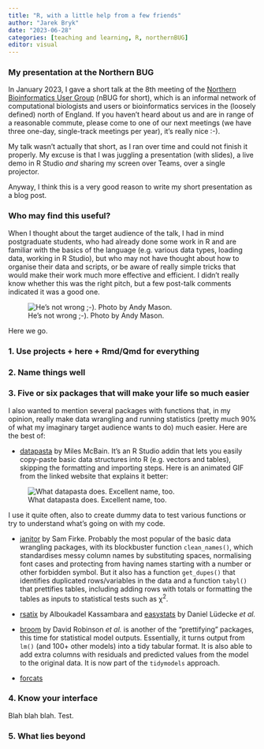 ```yaml
---
title: "R, with a little help from a few friends"
author: "Jarek Bryk"
date: "2023-06-28"
categories: [teaching and learning, R, northernBUG]
editor: visual
---
```


### My presentation at the Northern BUG

In January 2023, I gave a short talk at the 8th meeting of the [Northern Bioinformatics User Group](https://northernbug.github.io/) (nBUG for short), which is an informal network of computational biologists and users or bioinformatics services in the (loosely defined) north of England. If you haven't heard about us and are in range of a reasonable commute, please come to one of our next meetings (we have three one-day, single-track meetings per year), it's really nice :-).

My talk wasn't actually that short, as I ran over time and could not finish it properly. My excuse is that I was juggling a presentation (with slides), a live demo in R Studio *and* sharing my screen over Teams, over a single projector.

Anyway, I think this is a very good reason to write my short presentation as a blog post.

### Who may find this useful?

When I thought about the target audience of the talk, I had in mind postgraduate students, who had already done some work in R and are familiar with the basics of the language (e.g. various data types, loading data, working in R Studio), but who may not have thought about how to organise their data and scripts, or be aware of really simple tricks that would make their work much more effective and efficient. I didn't really know whether this was the right pitch, but a few post-talk comments indicated it was a good one.

![He's not wrong ;-). Photo by Andy Mason.](completely_wrong.jpeg){fig-alt="Photo of the author in front of the presentation slide with a title \"I may be completely wrong\"" fig-align="left"}

Here we go.

### 1. Use projects + here + Rmd/Qmd for everything

### 2. Name things well

### 3. Five or six packages that will make your life so much easier

I also wanted to mention several packages with functions that, in my opinion, really make data wrangling and running statistics (pretty much 90% of what my imaginary target audience wants to do) much easier. Here are the best of:

-   [datapasta](https://milesmcbain.github.io/datapasta/) by Miles McBain. It's an R Studio addin that lets you easily copy-paste basic data structures into R (e.g. vectors and tables), skipping the formatting and importing steps. Here is an animated GIF from the linked website that explains it better:

![What datapasta does. Excellent name, too.](datapasta.gif){fig-alt="Animated GIF demonstrating what datapasta does" fig-align="left"}

I use it quite often, also to create dummy data to test various functions or try to understand what's going on with my code.

-   [janitor](https://sfirke.github.io/janitor/) by Sam Firke. Probably the most popular of the basic data wrangling packages, with its blockbuster function `clean_names()`, which standardises messy column names by substituting spaces, normalising font cases and protecting from having names starting with a number or other forbidden symbol. But it also has a function `get_dupes()` that identifies duplicated rows/variables in the data and a function `tabyl()` that prettifies tables, including adding rows with totals or formatting the tables as inputs to statistical tests such as χ^2^.

-   [rsatix](https://rpkgs.datanovia.com/rstatix/) by Alboukadel Kassambara and [easystats](https://easystats.github.io/easystats/) by Daniel Lüdecke *et al.*

-   [broom](https://broom.tidymodels.org/index.html) by David Robinson *et al.* is another of the "prettifying" packages, this time for statistical model outputs. Essentially, it turns output from `lm()` (and 100+ other models) into a tidy tabular format. It is also able to add extra columns with residuals and predicted values from the model to the original data. It is now part of the `tidymodels` approach.

-   [forcats]()

### 4. Know your interface

Blah blah blah. Test.

### 5. What lies beyond
